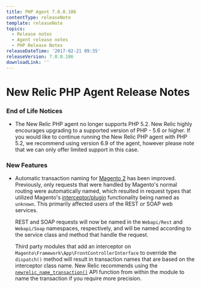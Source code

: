 ```yaml
---
title: PHP Agent 7.0.0.186
contentType: releaseNote
template: releaseNote
topics:
  - Release notes
  - Agent release notes
  - PHP Release Notes
releaseDateTime: '2017-02-21 09:35'
releaseVersion: 7.0.0.186
downloadLink: ''
---
```


# New Relic PHP Agent Release Notes

### End of Life Notices

* The New Relic PHP agent no longer supports PHP 5.2. New Relic highly encourages upgrading to a supported version of PHP - 5.6 or higher. If you would like to continue running the New Relic PHP agent with PHP 5.2, we recommend using version 6.9 of the agent, however please note that we can only offer limited support in this case.

### New Features

* Automatic transaction naming for [Magento 2](https://docs.newrelic.com/docs/agents/php-agent/frameworks-libraries/magento-specific-functionality) has been improved. Previously, only requests that were handled by Magento's normal routing were automatically named, which resulted in request types that utilized Magento's [interceptor/plugin](http://devdocs.magento.com/guides/v2.0/extension-dev-guide/plugins.html) functionality being named as `unknown`. This primarily affected users of the REST or SOAP web services.

  REST and SOAP requests will now be named in the `Webapi/Rest` and `Webapi/Soap` namespaces, respectively, and will be named according to the service class and method that handle the request.

  Third party modules that add an interceptor on `Magento\Framework\App\FrontControllerInterface` to override the `dispatch()` method will result in transaction names that are based on the interceptor class name. New Relic recommends using the [`newrelic_name_transaction()`](https://docs.newrelic.com/docs/agents/php-agent/configuration/php-agent-api#api-name-wt) API function from within the module to name the transaction if you require more precision.
